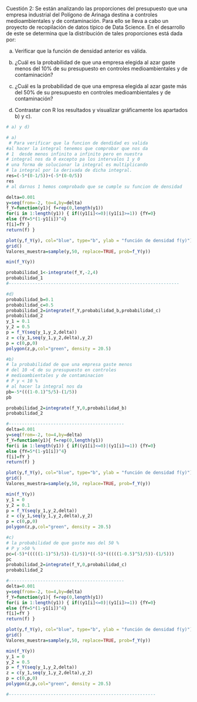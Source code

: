 Cuestión 2: Se están analizando las proporciones del presupuesto que una empresa industrial del Polígono de Arinaga destina a controles medioambientales y de contaminación. Para ello se lleva a cabo un proyecto de recopilación de datos típico de Data Science. En el desarrollo de este se determina que la distribución de tales proporciones está dada por:  

a) Verificar que la función de densidad anterior es válida.  

b) ¿Cuál es la probabilidad de que una empresa elegida al azar gaste menos del 10% de su presupuesto en controles medioambientales y de contaminación? 
c) ¿Cuál es la probabilidad de que una empresa elegida al azar gaste más del 50% de su presupuesto en controles medioambientales y de contaminación? 
d) Contrastar con R los resultados y visualizar gráficamente los apartados b) y c).

```{r}
# a) y d)

# a)
 # Para verificar que la funcion de dendidad es valida 
#al hacer la integral tenemos que comprobar que nos da 
# 1  desde menos infinito a infinito pero en nuestra 
# integral nos da 0 excepto pa los intervalos 1 y 0
# una forma de solucionar la integral es multiplicando 
# la integral por la derivada de dicha integral.
res=(-5*(0-1/5))+(-5*(0-0/5))
res
# al darnos 1 hemos comprobado que se cumple su funcion de densidad 

delta=0.001
y=seq(from=-2, to=4,by=delta) 
f_Y=function(y1){ f=rep(0,length(y1)) 
for(i in 1:length(y1)) { if((y1[i]<=0)|(y1[i]>=1)) {fY=0} 
else {fY=5*(1-y1[i])^4} 
f[i]=fY }
return(f) }

plot(y,f_Y(y), col="blue", type="b", ylab = "función de densidad f(y)")
grid()
Valores_muestra=sample(y,50, replace=TRUE, prob=f_Y(y))

min(f_Y(y)) 

probabilidad_1<-integrate(f_Y,-2,4)
probabilidad_1 
#-----------------------------------------------------------------

#d)
probabilidad_b=0.1
probabilidad_c=0.5
probabilidad_2=integrate(f_Y,probabilidad_b,probabilidad_c)
probabilidad_2 
y_1 = 0.1 
y_2 = 0.5 
p = f_Y(seq(y_1,y_2,delta)) 
z = c(y_1,seq(y_1,y_2,delta),y_2)
p = c(0,p,0)
polygon(z,p,col="green", density = 20.5)


```
```{r}
#b)
# la probabilidad de que una empresa gaste menos
# del 10 ~€ de su presupuesto en controles 
# medioambientales y de contaminacion 
# P y < 10 % 
# al hacer la integral nos da
pb=-5*(((1-0.1)^5/5)-(1/5))
pb

probabilidad_2=integrate(f_Y,0,probabilidad_b)
probabilidad_2

#--------------------------------------------
delta=0.001
y=seq(from=-2, to=4,by=delta) 
f_Y=function(y1){ f=rep(0,length(y1)) 
for(i in 1:length(y1)) { if((y1[i]<=0)|(y1[i]>=1)) {fY=0} 
else {fY=5*(1-y1[i])^4} 
f[i]=fY }
return(f) }

plot(y,f_Y(y), col="blue", type="b", ylab = "función de densidad f(y)")
grid()
Valores_muestra=sample(y,50, replace=TRUE, prob=f_Y(y))

min(f_Y(y)) 
y_1 = 0 
y_2 = 0.1 
p = f_Y(seq(y_1,y_2,delta)) 
z = c(y_1,seq(y_1,y_2,delta),y_2)
p = c(0,p,0)
polygon(z,p,col="green", density = 20.5)

```

```{r}
#c)
# la probabilidad de que gaste mas del 50 %
# P y >50 %
pc=(-5)*(((((1-1)^5)/5))-(1/5))*((-5)*(((((1-0.5)^5)/5))-(1/5)))
pc
probabilidad_2=integrate(f_Y,0,probabilidad_c)
probabilidad_2

#--------------------------------------------
delta=0.001
y=seq(from=-2, to=4,by=delta) 
f_Y=function(y1){ f=rep(0,length(y1)) 
for(i in 1:length(y1)) { if((y1[i]<=0)|(y1[i]>=1)) {fY=0} 
else {fY=5*(1-y1[i])^4} 
f[i]=fY }
return(f) }

plot(y,f_Y(y), col="blue", type="b", ylab = "función de densidad f(y)")
grid()
Valores_muestra=sample(y,50, replace=TRUE, prob=f_Y(y))

min(f_Y(y)) 
y_1 = 0 
y_2 = 0.5 
p = f_Y(seq(y_1,y_2,delta)) 
z = c(y_1,seq(y_1,y_2,delta),y_2)
p = c(0,p,0)
polygon(z,p,col="green", density = 20.5)

#--------------------------------------------------------
```


